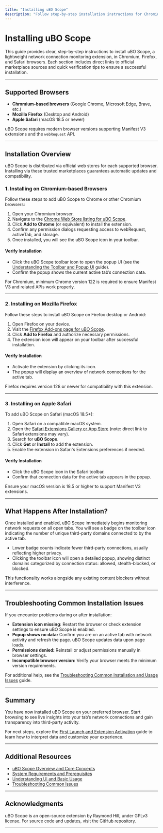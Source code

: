 ```yaml
---
title: "Installing uBO Scope"
description: "Follow step-by-step installation instructions for Chromium, Firefox, and Safari browsers. Links and details are provided for acquiring the extension from official marketplace sources for each platform."
---
```


# Installing uBO Scope

This guide provides clear, step-by-step instructions to install uBO Scope, a lightweight network connection monitoring extension, in Chromium, Firefox, and Safari browsers. Each section includes direct links to official marketplace sources and quick verification tips to ensure a successful installation.

---

## Supported Browsers

- **Chromium-based browsers** (Google Chrome, Microsoft Edge, Brave, etc.)
- **Mozilla Firefox** (Desktop and Android)
- **Apple Safari** (macOS 18.5 or newer)

uBO Scope requires modern browser versions supporting Manifest V3 extensions and the `webRequest` API.

---

## Installation Overview

uBO Scope is distributed via official web stores for each supported browser. Installing via these trusted marketplaces guarantees automatic updates and compatibility.

### 1. Installing on Chromium-based Browsers

Follow these steps to add uBO Scope to Chrome or other Chromium browsers:

1. Open your Chromium browser.
2. Navigate to the [Chrome Web Store listing for uBO Scope](https://chromewebstore.google.com/detail/ubo-scope/bbdpgcaljkaaigfcomhidmneffjjjfgp).
3. Click **Add to Chrome** (or equivalent) to install the extension.
4. Confirm any permission dialogs requesting access to webRequest, activeTab, and storage.
5. Once installed, you will see the uBO Scope icon in your toolbar.

#### Verify Installation

- Click the uBO Scope toolbar icon to open the popup UI (see the [Understanding the Toolbar and Popup UI](../first-use-configuration/basic-usage) guide).
- Confirm the popup shows the current active tab’s connection data.

<Check>
For Chromium, minimum Chrome version 122 is required to ensure Manifest V3 and related APIs work properly.
</Check>

---

### 2. Installing on Mozilla Firefox

Follow these steps to install uBO Scope on Firefox desktop or Android:

1. Open Firefox on your device.
2. Visit the [Firefox Add-ons page for uBO Scope](https://addons.mozilla.org/firefox/addon/ubo-scope/).
3. Click **Add to Firefox** and authorize necessary permissions.
4. The extension icon will appear on your toolbar after successful installation.

#### Verify Installation

- Activate the extension by clicking its icon.
- The popup will display an overview of network connections for the active tab.

<Check>
Firefox requires version 128 or newer for compatibility with this extension.
</Check>

---

### 3. Installing on Apple Safari

To add uBO Scope on Safari (macOS 18.5+):

1. Open Safari on a compatible macOS system.
2. Open the [Safari Extensions Gallery or App Store](https://apps.apple.com/app/ubo-scope/id...) (note: direct link to Safari extensions may vary).
3. Search for **uBO Scope**.
4. Click **Get** or **Install** to add the extension.
5. Enable the extension in Safari's Extensions preferences if needed.

#### Verify Installation

- Click the uBO Scope icon in the Safari toolbar.
- Confirm that connection data for the active tab appears in the popup.

<Check>
Ensure your macOS version is 18.5 or higher to support Manifest V3 extensions.
</Check>

---

## What Happens After Installation?

Once installed and enabled, uBO Scope immediately begins monitoring network requests on all open tabs. You will see a badge on the toolbar icon indicating the number of unique third-party domains connected to by the active tab.

- Lower badge counts indicate fewer third-party connections, usually reflecting higher privacy.
- Clicking the toolbar icon will open a detailed popup, showing distinct domains categorized by connection status: allowed, stealth-blocked, or blocked.

This functionality works alongside any existing content blockers without interference.

---

## Troubleshooting Common Installation Issues

If you encounter problems during or after installation:

- **Extension icon missing:** Restart the browser or check extension settings to ensure uBO Scope is enabled.
- **Popup shows no data:** Confirm you are on an active tab with network activity and refresh the page. uBO Scope updates data upon page loads.
- **Permissions denied:** Reinstall or adjust permissions manually in browser settings.
- **Incompatible browser version:** Verify your browser meets the minimum version requirements.

For additional help, see the [Troubleshooting Common Installation and Usage Issues](../../getting-started/troubleshooting-support/common-issues) guide.

---

## Summary

You have now installed uBO Scope on your preferred browser. Start browsing to see live insights into your tab’s network connections and gain transparency into third-party activity.

For next steps, explore the [First Launch and Extension Activation](../first-use-configuration/first-launch) guide to learn how to interpret data and customize your experience.

---

## Additional Resources

- [uBO Scope Overview and Core Concepts](/overview/introduction-core-concepts/what-is-uboscope)
- [System Requirements and Prerequisites](/getting-started/installation-basics/prerequisites)
- [Understanding UI and Basic Usage](/getting-started/first-use-configuration/basic-usage)
- [Troubleshooting Common Issues](/getting-started/troubleshooting-support/common-issues)

---

## Acknowledgments

uBO Scope is an open-source extension by Raymond Hill, under GPLv3 license. For source code and updates, visit the [GitHub repository](https://github.com/gorhill/uBO-Scope).

---